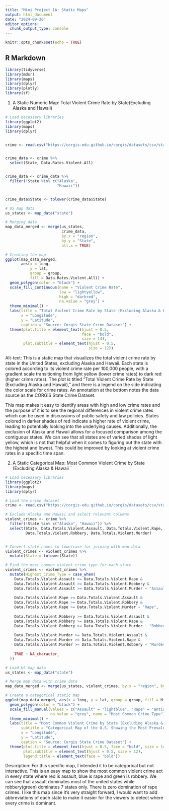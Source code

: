 ```yaml
---
title: "Mini Project 1A: Static Maps"
output: html_document
date: "2024-09-20"
editor_options: 
  chunk_output_type: console
---
```


```r
knitr::opts_chunk$set(echo = TRUE)
```

## R Markdown

```r
library(tidyverse)
library(mdsr)
library(maps)
library(dplyr)
library(plotly)
library(sf)


```


1. A Static Numeric Map: Total Violent Crime Rate by State(Excluding Alaska and Hawaii)

```r
# Load necessary libraries
library(ggplot2)
library(maps)
library(dplyr)


crime <- read.csv("https://corgis-edu.github.io/corgis/datasets/csv/state_crime/state_crime.csv")


crime_data <- crime %>%
  select(State, Data.Rates.Violent.All)


crime_data <- crime_data %>%
  filter(!State %in% c("Alaska", 
                       "Hawaii"))


crime_data$State <- tolower(crime_data$State)

# US map data
us_states <- map_data("state")

# Merging data
map_data_merged <- merge(us_states, 
                         crime_data, 
                         by.x = "region", 
                         by.y = "State", 
                         all.x = TRUE)

# Creating the map
ggplot(map_data_merged, 
       aes(x = long, 
           y = lat, 
           group = group, 
           fill = Data.Rates.Violent.All)) +
  geom_polygon(color = "black") + 
  scale_fill_continuous(name = "Violent Crime Rate", 
                        low = "lightyellow", 
                        high = "darkred", 
                        na.value = "grey") +
  theme_minimal() +
  labs(title = "Total Violent Crime Rate by State (Excluding Alaska & Hawaii)", 
       x = "Longitude", 
       y = "Latitude",
       caption = "Source: Corgis State Crime Dataset") +
  theme(plot.title = element_text(hjust = 0.5, 
                                  face = "bold", 
                                  size = 14),
        plot.subtitle = element_text(hjust = 0.5, 
                                     size = 12))

```


Alt-text:
This is a static map that visualizes the total violent crime rate by state in the United States, excluding Alaska and Hawaii. Each state is colored according to its violent crime rate per 100,000 people, with a gradient scale transitioning from light yellow (lower crime rates) to dark red (higher crime rates). The plot is titled "Total Violent Crime Rate by State (Excluding Alaska and Hawaii)," and there is a legend on the side indicating the color scale for crime rates. An annotation at the bottom notes the data source as the CORGIS State Crime Dataset. 

This map makes it easy to identify areas with high and low crime rates and the purpose of it is to see the regional differences in violent crime rates which can be used in discussions of public safety and law policies. States colored in darker shades of red indicate a higher rate of violent crime, leading to potentially looking into the underlying causes. Additionally, the exclusion of Alaska and Hawaii allows for a focused comparison among the contiguous states. We can see that all states are of varied shades of light yellow, which is not that helpful when it comes to figuring out the state with the highest and lowest. This could be improved by looking at violent crime rates in a specific time span.




2. A Static Categorical Map: Most Common Violent Crime by State (Excluding Alaska & Hawaii
ˆ
```r
# Load necessary libraries
library(ggplot2)
library(maps)
library(dplyr)

# Load the crime dataset
crime <- read.csv("https://corgis-edu.github.io/corgis/datasets/csv/state_crime/state_crime.csv")

# Exclude Alaska and Hawaii and select relevant columns
violent_crimes <- crime %>%
  filter(!State %in% c("Alaska", "Hawaii")) %>%
  select(State, Data.Totals.Violent.Assault, Data.Totals.Violent.Rape, 
         Data.Totals.Violent.Robbery, Data.Totals.Violent.Murder)


# Convert state names to lowercase for joining with map data
violent_crimes <- violent_crimes %>%
  mutate(State = tolower(State))

# Find the most common violent crime type for each state
violent_crimes <- violent_crimes %>%
  mutate(Highest_Crime_Type = case_when(
    Data.Totals.Violent.Assault >= Data.Totals.Violent.Rape & 
    Data.Totals.Violent.Assault >= Data.Totals.Violent.Robbery & 
    Data.Totals.Violent.Assault >= Data.Totals.Violent.Murder ~ "Assault",
    
    Data.Totals.Violent.Rape >= Data.Totals.Violent.Assault & 
    Data.Totals.Violent.Rape >= Data.Totals.Violent.Robbery & 
    Data.Totals.Violent.Rape >= Data.Totals.Violent.Murder ~ "Rape",
    
    Data.Totals.Violent.Robbery >= Data.Totals.Violent.Assault & 
    Data.Totals.Violent.Robbery >= Data.Totals.Violent.Rape & 
    Data.Totals.Violent.Robbery >= Data.Totals.Violent.Murder ~ "Robbery",
    
    Data.Totals.Violent.Murder >= Data.Totals.Violent.Assault & 
    Data.Totals.Violent.Murder >= Data.Totals.Violent.Rape & 
    Data.Totals.Violent.Murder >= Data.Totals.Violent.Robbery ~ "Murder",
    
    TRUE ~ NA_character_
  ))

# Load US map data
us_states <- map_data("state")

# Merge map data with crime data
map_data_merged <- merge(us_states, violent_crimes, by.x = "region", by.y = "State", all.x = TRUE)

# Create a categorical static map
ggplot(map_data_merged, aes(x = long, y = lat, group = group, fill = Highest_Crime_Type)) +
  geom_polygon(color = "black") + 
  scale_fill_manual(values = c("Assault" = "lightblue", "Rape" = "antiquewhite2", "Robbery" = "cornflowerblue", "Murder" = "burlywood3"), 
                    na.value = "grey", name = "Most Common Crime Type") +
  theme_minimal() +
  labs(title = "Most Common Violent Crime by State (Excluding Alaska & Hawaii)",
       subtitle = "Categorical Map of the U.S. Showing the Most Prevalent Type of Violent Crime",
       x = "Longitude", 
       y = "Latitude",
       caption = "Source: Corgis State Crime Dataset") +
  theme(plot.title = element_text(hjust = 0.5, face = "bold", size = 14),
        plot.subtitle = element_text(hjust = 0.5, size = 12),
        legend.title = element_text(face = "bold"))

```

Description:
For this specific map, I intended it to be categorical but not interactive. This is an easy map to show the most common violent crime act in every state where red is assault, blue is rape and green is robbery. We can see that assault dominates most of the united states while robbery(green) dominates 7 states only. There is zero domination of rape crimes. I like this map since it's very straight forward, I would want to add abbreviations of each state to make it easier for the viewers to detect where every crime is dominant.

